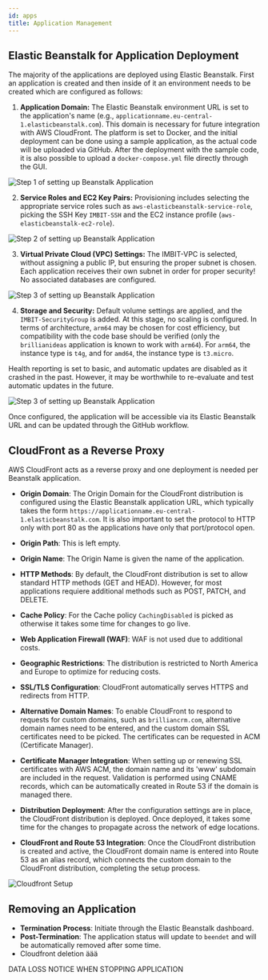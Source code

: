 ```yaml
---
id: apps
title: Application Management
---
```

## Elastic Beanstalk for Application Deployment

The majority of the applications are deployed using Elastic Beanstalk. First an application is created and then inside of it an environment needs to be created which are configured as follows:

1. **Application Domain:** The Elastic Beanstalk environment URL is set to the application's name (e.g., `applicationname.eu-central-1.elasticbeanstalk.com`). This domain is necessary for future integration with AWS CloudFront. The platform is set to Docker, and the initial deployment can be done using a sample application, as the actual code will be uploaded via GitHub. After the deployment with the sample code, it is also possible to upload a `docker-compose.yml` file directly through the GUI.

![Step 1 of setting up Beanstalk Application](beanstalk_step1.png)


2. **Service Roles and EC2 Key Pairs:** Provisioning includes selecting the appropriate service roles such as `aws-elasticbeanstalk-service-role`, picking the SSH Key `IMBIT-SSH` and the EC2 instance profile (`aws-elasticbeanstalk-ec2-role`).

![Step 2 of setting up Beanstalk Application](beanstalk_step2.png)

3. **Virtual Private Cloud (VPC) Settings:** The IMBIT-VPC is selected, without assigning a public IP, but ensuring the proper subnet is chosen. Each application receives their own subnet in order for proper security! No associated databases are configured.

![Step 3 of setting up Beanstalk Application](beanstalk_step3.png)

4. **Storage and Security:** Default volume settings are applied, and the `IMBIT-SecurityGroup` is added. At this stage, no scaling is configured. In terms of architecture, `arm64` may be chosen for cost efficiency, but compatibility with the code base should be verified (only the `brillianideas` application is known to work with `arm64`). For `arm64`, the instance type is `t4g`, and for `amd64`, the instance type is `t3.micro`.

Health reporting is set to basic, and automatic updates are disabled as it crashed in the past. However, it may be worthwhile to re-evaluate and test automatic updates in the future.


![Step 3 of setting up Beanstalk Application](beanstalk_step4.png)

Once configured, the application will be accessible via its Elastic Beanstalk URL and can be updated through the GitHub workflow.



## CloudFront as a Reverse Proxy

AWS CloudFront acts as a reverse proxy and one deployment is needed per Beanstalk application.

- **Origin Domain**: The Origin Domain for the CloudFront distribution is configured using the Elastic Beanstalk application URL, which typically takes the form `https://applicationname.eu-central-1.elasticbeanstalk.com`. It is also important to set the protocol to HTTP only with port 80 as the applications have only that port/protocol open. 

- **Origin Path**: This is left empty.

- **Origin Name**: The Origin Name is given the name of the application.

- **HTTP Methods**: By default, the CloudFront distribution is set to allow standard HTTP methods (GET and HEAD). However, for most applications requiere additional methods such as POST, PATCH, and DELETE.

- **Cache Policy**: For the Cache policy `CachingDisabled` is picked as otherwise it takes some time for changes to go live.

- **Web Application Firewall (WAF)**: WAF is not used due to additional costs.

- **Geographic Restrictions**: The distribution is restricted to North America and Europe to optimize for reducing costs.

- **SSL/TLS Configuration**: CloudFront automatically serves HTTPS and redirects from HTTP.

- **Alternative Domain Names**: To enable CloudFront to respond to requests for custom domains, such as `brilliancrm.com`, alternative domain names need to be entered, and the custom domain SSL certificates need to be picked. The certificates can be requested in ACM (Certificate Manager).

- **Certificate Manager Integration**: When setting up or renewing SSL certificates with AWS ACM, the domain name and its 'www' subdomain are included in the request. Validation is performed using CNAME records, which can be automatically created in Route 53 if the domain is managed there.

- **Distribution Deployment**: After the configuration settings are in place, the CloudFront distribution is deployed. Once deployed, it takes some time for the changes to propagate across the network of edge locations.

- **CloudFront and Route 53 Integration**: Once the CloudFront distribution is created and active, the CloudFront domain name is entered into Route 53 as an alias record, which connects the custom domain to the CloudFront distribution, completing the setup process.

![Cloudfront Setup](cloudfront.png)


## Removing an Application
- **Termination Process**: Initiate through the Elastic Beanstalk dashboard.
- **Post-Termination**: The application status will update to `beendet` and will be automatically removed after some time.
- Cloudfront deletion äää

DATA LOSS NOTICE WHEN STOPPING APPLICATION 